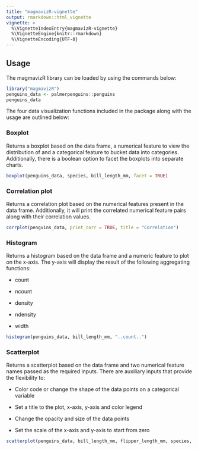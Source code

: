 ```yaml
---
title: "magmavizR-vignette"
output: rmarkdown::html_vignette
vignette: >
  %\VignetteIndexEntry{magmavizR-vignette}
  %\VignetteEngine{knitr::rmarkdown}
  %\VignetteEncoding{UTF-8}
---
```


## Usage

The magmavizR library can be loaded by using the commands below:

```r
library("magmavizR")
penguins_data <- palmerpenguins::penguins
penguins_data
```

The four data visualization functions included in the package along with the usage are outlined below:

### Boxplot

Returns a boxplot based on the data frame, a numerical feature to view the distribution of and a categorical feature to bucket data into categories. Additionally, there is a boolean option to facet the boxplots into separate charts.

```r
boxplot(penguins_data, species, bill_length_mm, facet = TRUE)
```

### Correlation plot

Returns a correlation plot based on the numerical features present in the data frame. Additionally, it will print the correlated numerical feature pairs along with their correlation values.

```r
corrplot(penguins_data, print_corr = TRUE, title = "Correlation")
```

### Histogram

Returns a histogram based on the data frame and a numeric feature to plot on the x-axis. The y-axis will display the result of the following aggregating functions:

-   count

-   ncount

-   density

-   ndensity

-   width

```r
histogram(penguins_data, bill_length_mm, "..count..")
```

### Scatterplot

Returns a scatterplot based on the data frame and two numerical feature names passed as the required inputs. There are auxiliary inputs that provide the flexibility to:

-   Color code or change the shape of the data points on a categorical variable

-   Set a title to the plot, x-axis, y-axis and color legend

-   Change the opacity and size of the data points

-   Set the scale of the x-axis and y-axis to start from zero

```r
scatterplot(penguins_data, bill_length_mm, flipper_length_mm, species, "Bill and Flipper length clusters by Species", 0.5, 2.5, "Bill length (mm)", "Flipper length (mm)", "", FALSE, FALSE, TRUE)
```
